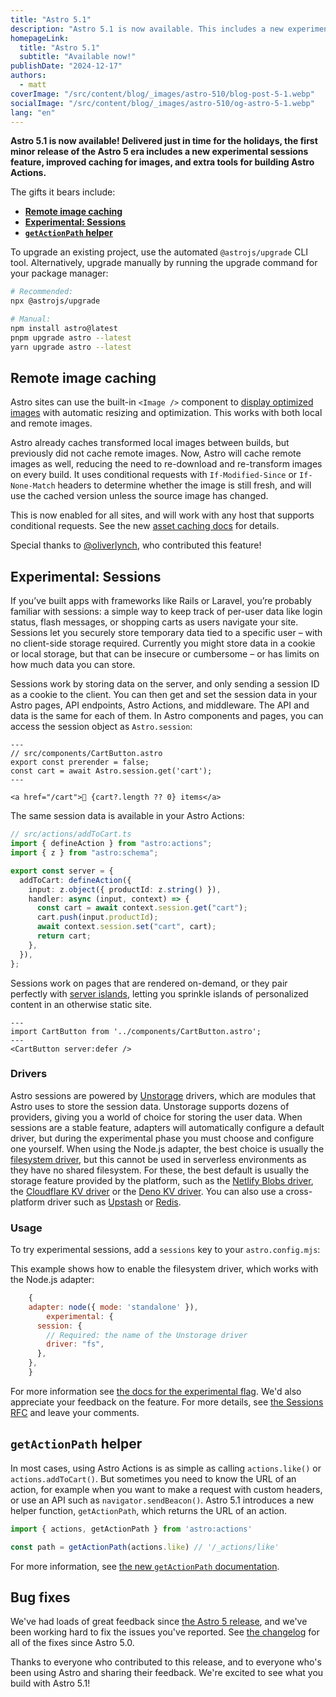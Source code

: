 ```yaml
---
title: "Astro 5.1"
description: "Astro 5.1 is now available. This includes a new experimental sessions feature, improved caching for images, and new tools for building Astro Actions."
homepageLink:
  title: "Astro 5.1"
  subtitle: "Available now!"
publishDate: "2024-12-17"
authors:
  - matt
coverImage: "/src/content/blog/_images/astro-510/blog-post-5-1.webp"
socialImage: "/src/content/blog/_images/astro-510/og-astro-5-1.webp"
lang: "en"
---
```



**Astro 5.1 is now available! Delivered just in time for the holidays, the first minor release of the Astro 5 era includes a new experimental sessions feature, improved caching for images, and extra tools for building Astro Actions.**

The gifts it bears include:

- [**Remote image caching**](#remote-image-caching)
- [**Experimental: Sessions**](#experimental-sessions)
- [**`getActionPath` helper**](#getactionpath-helper)


To upgrade an existing project, use the automated `@astrojs/upgrade` CLI tool. Alternatively, upgrade manually by running the upgrade command for your package manager:

```sh
# Recommended:
npx @astrojs/upgrade

# Manual:
npm install astro@latest
pnpm upgrade astro --latest
yarn upgrade astro --latest
```

## Remote image caching

Astro sites can use the built-in `<Image />` component to [display optimized images](https://docs.astro.build/en/guides/images/#display-optimized-images-with-the-image--component) with automatic resizing and optimization. This works with both local and remote images. 

Astro already caches transformed local images between builds, but previously did not cache remote images. Now, Astro will cache remote images as well, reducing the need to re-download and re-transform images on every build. It uses conditional requests with `If-Modified-Since` or `If-None-Match` headers to determine whether the image is still fresh, and will use the cached version unless the source image has changed. 

This is now enabled for all sites, and will work with any host that supports conditional requests. See the new [asset caching docs](https://docs.astro.build/en/guides/images/#asset-caching) for details. 

Special thanks to [@oliverlynch](https://github.com/oliverlynch), who contributed this feature!

## Experimental: Sessions

If you’ve built apps with frameworks like Rails or Laravel, you’re probably familiar with sessions: a simple way to keep track of per-user data like login status, flash messages, or shopping carts as users navigate your site. Sessions let you securely store temporary data tied to a specific user – with no client-side storage required. Currently you might store data in a cookie or local storage, but that can be insecure or cumbersome – or has limits on how much data you can store. 

Sessions work by storing data on the server, and only sending a session ID as a cookie to the client. You can then get and set the session data in your Astro pages, API endpoints, Astro Actions, and middleware. The API and data is the same for each of them. In Astro components and pages, you can access the session object as `Astro.session`:

```astro 
---
// src/components/CartButton.astro
export const prerender = false;
const cart = await Astro.session.get('cart');
---

<a href="/cart">🛒 {cart?.length ?? 0} items</a>
```
The same session data is available in your Astro Actions:

```ts {9,11}
// src/actions/addToCart.ts
import { defineAction } from "astro:actions";
import { z } from "astro:schema";

export const server = {
  addToCart: defineAction({
    input: z.object({ productId: z.string() }),
    handler: async (input, context) => {
      const cart = await context.session.get("cart");
      cart.push(input.productId);
      await context.session.set("cart", cart);
      return cart;
    },
  }),
};
```

Sessions work on pages that are rendered on-demand, or they pair perfectly with [server islands](https://docs.astro.build/en/concepts/islands/#server-islands), letting you sprinkle islands of personalized content in an otherwise static site.

```astro
---
import CartButton from '../components/CartButton.astro';
---
<CartButton server:defer />
```

### Drivers

Astro sessions are powered by [Unstorage](https://unstorage.unjs.io/) drivers, which are modules that Astro uses to store the session data. Unstorage supports dozens of providers, giving you a world of choice for storing the user data. When sessions are a stable feature, adapters will automatically configure a default driver, but during the experimental phase you must choose and configure one yourself. When using the Node.js adapter, the best choice is usually the [filesystem driver](https://unstorage.unjs.io/drivers/fs), but this cannot be used in serverless environments as they have no shared filesystem. For these, the best default is usually the storage feature provided by the platform, such as the [Netlify Blobs driver](https://unstorage.unjs.io/drivers/netlify), the [Cloudflare KV driver](https://unstorage.unjs.io/drivers/cloudflare) or the [Deno KV driver](https://unstorage.unjs.io/drivers/deno). You can also use a cross-platform driver such as [Upstash](https://unstorage.unjs.io/drivers/upstash) or [Redis](https://unstorage.unjs.io/drivers/redis).

### Usage

To try experimental sessions, add a `sessions` key to your `astro.config.mjs`:

This example shows how to enable the filesystem driver, which works with the Node.js adapter:

```js title="astro.config.mjs" ins={4-8}
	{
    adapter: node({ mode: 'standalone' }),
		experimental: {
      session: {
        // Required: the name of the Unstorage driver
        driver: "fs",
      },
    },
	}
```

For more information see [the docs for the experimental flag](https://docs.astro.build/en/reference/experimental-flags/sessions/). We'd also appreciate your feedback on the feature. For more details, see [the Sessions RFC](https://github.com/withastro/roadmap/pull/1055) and leave your comments.

## `getActionPath` helper

In most cases, using Astro Actions is as simple as calling `actions.like()` or `actions.addToCart()`. But sometimes you need to know the URL of an action, for example when you want to make a request with custom headers, or use an API such as `navigator.sendBeacon()`. Astro 5.1 introduces a new helper function, `getActionPath`, which returns the URL of an action. 

```ts
import { actions, getActionPath } from 'astro:actions'

const path = getActionPath(actions.like) // '/_actions/like'
```

For more information, see [the new `getActionPath` documentation](https://docs.astro.build/en/reference/modules/astro-actions/#getactionpath).

## Bug fixes
We've had loads of great feedback since [the Astro 5 release](https://astro.build/blog/astro-5), and we've been working hard to fix the issues you've reported. See [the changelog](https://github.com/withastro/astro/blob/main/packages/astro/CHANGELOG.md) for all of the fixes since Astro 5.0.

Thanks to everyone who contributed to this release, and to everyone who's been using Astro and sharing their feedback. We're excited to see what you build with Astro 5.1!